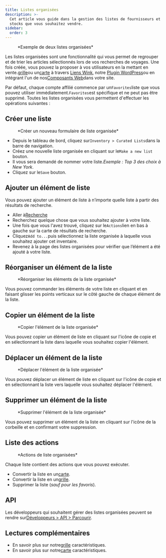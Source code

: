 ```yaml
---
title: Listes organisées
description: >-
  Cet article vous guide dans la gestion des listes de fournisseurs et des
  stocks que vous souhaitez vendre.
sidebar:
  order: 3
---
```


<figure>
  <CloudinaryImage width="700" height="225" resize="scale" quality="best" alt="Listes organisées" src="academy/curated-lists" errorImage="noimage_opaque_nyrtl0.png" />

  <figcaption>*Exemple de deux listes organisées*</figcaption>
</figure>


Les listes organisées sont une fonctionnalité qui vous permet de regrouper et de trier les articles sélectionnés lors de vos recherches de voyages.
Une fois créée, vous pouvez la proposer à vos utilisateurs en la mettant en vente.[grille](/studio/grids)ou un[carte](/studio/maps) à travers [Liens Wink](/link-manager/wink-links), notre [Plugin WordPress](/developers/wordpress/)ou en intégrant l'un de nos[Composants Web](/developers/web-components)dans votre site.

Par défaut, chaque compte affilié commence par un`Favorites`liste que vous pouvez utiliser immédiatement.`Favorites`est spécifique et ne peut pas être supprimé.
Toutes les listes organisées vous permettent d'effectuer les opérations suivantes :

## Créer une liste

<figure>
  <CloudinaryImage width="350" height="219" resize="scale" quality="best" alt="Créer une liste organisée" src="academy/create-curated-list" errorImage="noimage_opaque_nyrtl0.png" />

  <figcaption>*Créer un nouveau formulaire de liste organisée*</figcaption>
</figure>


* Depuis le tableau de bord, cliquez sur`Inventory > Curated Lists`dans la barre de navigation.
* Créez une nouvelle liste organisée en cliquant sur le`Make a new list` bouton.
* Il vous sera demandé de nommer votre liste.*Exemple : Top 3 des choix à New York*.
* Cliquez sur le`Save` bouton.

## Ajouter un élément de liste

Vous pouvez ajouter un élément de liste à n’importe quelle liste à partir des résultats de recherche.

* Aller à[Recherche](/studio/search)
* Recherchez quelque chose que vous souhaitez ajouter à votre liste.
* Une fois que vous l'avez trouvé, cliquez sur le`Actions`lien en bas à gauche sur la carte de résultats de recherche.
* Cliquez`Add to...`puis sélectionnez la liste organisée à laquelle vous souhaitez ajouter cet inventaire.
* Revenez à la page des listes organisées pour vérifier que l’élément a été ajouté à votre liste.

## Réorganiser un élément de la liste

<figure>
  <CloudinaryImage width="350" height="183" resize="scale" quality="best" alt="Réorganiser les éléments de la liste organisée" src="academy/reorder-curated-list" errorImage="noimage_opaque_nyrtl0.png" />

  <figcaption>*Réorganiser les éléments de la liste organisée*</figcaption>
</figure>


Vous pouvez commander les éléments de votre liste en cliquant et en faisant glisser les points verticaux sur le côté gauche de chaque élément de la liste.

## Copier un élément de la liste

<figure>
  <CloudinaryImage width="450" height="178" resize="scale" quality="best" alt="Copier vers un élément de liste organisé" src="academy/copy-to-curated-list" errorImage="noimage_opaque_nyrtl0.png" />

  <figcaption>*Copier l'élément de la liste organisée*</figcaption>
</figure>


Vous pouvez copier un élément de liste en cliquant sur l'icône de copie et en sélectionnant la liste dans laquelle vous souhaitez copier l'élément.

## Déplacer un élément de la liste

<figure>
  <CloudinaryImage width="450" height="173" resize="scale" quality="best" alt="Déplacer l'élément de la liste organisée" src="academy/move-to-curated-list" errorImage="noimage_opaque_nyrtl0.png" />

  <figcaption>*Déplacer l'élément de la liste organisée*</figcaption>
</figure>


Vous pouvez déplacer un élément de liste en cliquant sur l'icône de copie et en sélectionnant la liste vers laquelle vous souhaitez déplacer l'élément.

## Supprimer un élément de la liste

<figure>
  <CloudinaryImage width="350" height="216" resize="scale" quality="best" alt="Supprimer l'élément de la liste organisée" src="academy/remove-curated-list-item" errorImage="noimage_opaque_nyrtl0.png" />

  <figcaption>*Supprimer l'élément de la liste organisée*</figcaption>
</figure>


Vous pouvez supprimer un élément de la liste en cliquant sur l'icône de la corbeille et en confirmant votre suppression.

## Liste des actions

<figure>
  <CloudinaryImage width="350" height="183" resize="scale" quality="best" alt="Actions de liste organisées" src="academy/curated-list-actions" errorImage="noimage_opaque_nyrtl0.png" />

  <figcaption>*Actions de liste organisées*</figcaption>
</figure>


Chaque liste contient des actions que vous pouvez exécuter.

* Convertir la liste en un[carte](/studio/maps).
* Convertir la liste en un[grille](/studio/grids).
* Supprimer la liste (*sauf pour les favoris*).

## API

Les développeurs qui souhaitent gérer des listes organisées peuvent se rendre sur[Développeurs > API > Parcourir](/developers/apis/#browse-api).

## Lectures complémentaires

* En savoir plus sur notre[grille](/studio/grids) caractéristiques.
* En savoir plus sur notre[carte](/studio/maps) caractéristiques.

